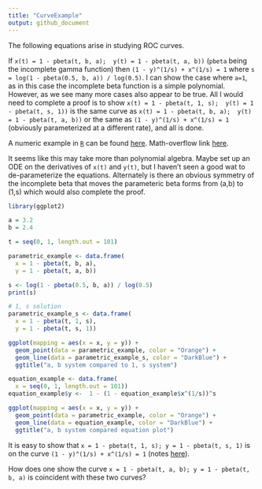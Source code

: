 ```yaml
---
title: "CurveExample"
output: github_document
---
```


The following equations arise in studying ROC curves.

If `x(t) = 1 - pbeta(t, b, a);  y(t) = 1 - pbeta(t, a, b))` (`pbeta` being the incomplete gamma function) then `(1 - y)^(1/s) + x^(1/s) = 1` where `s = log(1 - pbeta(0.5, b, a)) / log(0.5)`. I can show the case where `a=1`, as in this case the incomplete beta function is a simple polynomial. However, as we see many more cases also appear to be true. All I would need to complete a proof is to show `x(t) = 1 - pbeta(t, 1, s);  y(t) = 1 - pbeta(t, s, 1))` is the same curve as `x(t) = 1 - pbeta(t, b, a);  y(t) = 1 - pbeta(t, a, b))` or the same as `(1 - y)^(1/s) + x^(1/s) = 1` (obviously parameterized at a different rate), and all is done.

A numeric example in [`R`](https://www.r-project.org) can be found [here](https://github.com/WinVector/Examples/blob/main/rebalance/CurveExample.md). Math-overflow link [here](https://mathoverflow.net/questions/371568/need-help-converting-a-curve-parameterized-in-terms-of-incomplete-beta-functions).

It seems like this may take more than polynomial algebra. Maybe set up an ODE on the derivatives of `x(t)` and `y(t)`, but I haven't seen a good wat to de-parameterize the equations. Alternately is there an obvious symmetry of the incomplete beta that moves the parameteric beta forms from (a,b) to (1,s) which would also complete the proof.

```r
library(ggplot2)

a = 3.2
b = 2.4

t = seq(0, 1, length.out = 101)
```

```r
parametric_example <- data.frame(
  x = 1 - pbeta(t, b, a),
  y = 1 - pbeta(t, a, b))

s <- log(1 - pbeta(0.5, b, a)) / log(0.5)
print(s)
```

```r
# 1, s solution
parametric_example_s <- data.frame(
  x = 1 - pbeta(t, 1, s),
  y = 1 - pbeta(t, s, 1))

ggplot(mapping = aes(x = x, y = y)) +
  geom_point(data = parametric_example, color = "Orange") + 
  geom_line(data = parametric_example_s, color = "DarkBlue") + 
  ggtitle("a, b system compared to 1, s system")
```

```r
equation_example <- data.frame(
  x = seq(0, 1, length.out = 101))
equation_example$y <-  1 - (1 - equation_example$x^(1/s))^s

ggplot(mapping = aes(x = x, y = y)) +
  geom_point(data = parametric_example, color = "Orange") + 
  geom_line(data = equation_example, color = "DarkBlue") + 
  ggtitle("a, b system compared equation plot")
```

It is easy to show that `x = 1 - pbeta(t, 1, s); y = 1 - pbeta(t, s, 1)` is on the curve `(1 - y)^(1/s) + x^(1/s) = 1` (notes [here](https://github.com/WinVector/Examples/blob/main/rebalance/ROC_shape.md)).

How does one show the curve `x = 1 - pbeta(t, a, b); y = 1 - pbeta(t, b, a)` is coincident with these two curves?
